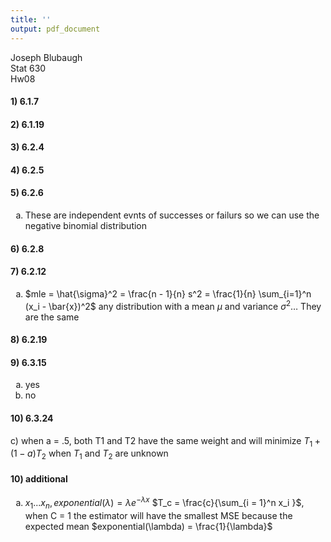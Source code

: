 ```yaml
---
title: ''
output: pdf_document
---
```


Joseph Blubaugh  
Stat 630  
Hw08  

#### 1) 6.1.7  
\begin{align*}
  P(\theta) &= \frac{e^{-\theta} \theta^x}{x!} \\
  \\
  a) X = Poisson(\lambda) &= \frac{e^{-\lambda} \lambda^x}{x!} \\
  \\
  L(\theta | x_1, ..., x_n) &= \prod_{i = 1}^n \frac{e^{-\theta} \theta^{x_i}}{x_i!} \\
  &= \frac{e^{-\theta} \theta^x}{x!}, where,  x = \sum_{i = 1}^n x_i \\
  \\
  b) f_{\theta} &= h(s) g_{\theta}(T(s)) \\
  f_{\theta}(x_1, ..., x_n) &= \prod_{i = 1}^n \frac{e^{-\theta} \theta^{x_i}}{x!} \\
  &= \frac{e^{-\theta} \theta^{T(x_1, ..., x_n)}}{T(x_1, ..., x_n)} 1 \\
  where, T(x_1, ..., x_n) &= \sum_{i = 1}^n x_1, and \\
  g_{\theta}(T) &= \frac{e^{-\theta} \theta^T}{T!}, and \\
  h(x_1, ..., h_n) &= 1 \\
\end{align*}  

#### 2) 6.1.19  
\begin{align*}
  f_{\theta} &= \frac{\theta^{a_0}}{\gamma(a_0)} x^{a_0 - 1} e^{-\theta x} \\
  f_{\theta} &= h(x) g_{\theta}(T(x)) \\
  &= \prod_{i = 1}^n \frac{\theta^{a_0}}{\gamma(a_0)} x^{a_0 - 1} e^{-\theta x} 1 \\
  where, h &= 1 \\
  T(x_1, ..., x_n) &= \sum_{i = 1}^m x_i \\
  g_{\theta}(T) &= \frac{\theta^(a_0)}{\gamma(a_0)} \gamma^{a_0 - 1} e^{-\theta \gamma} \\
\end{align*}

#### 3) 6.2.4  
\begin{align*}
  Y = Poisson(\theta) &= \frac{e^{-\theta} \theta^x}{n!} \\
  l(\theta | x_1, ..., x_n) &= \sum_{i = 1}^n log(f_{\theta}(x_i)) \\
  log(f_{\theta}(x) &= -\theta + x log(\theta) + log(\frac{1}{n})) \\
  \frac{dl(\theta | x_1,...,x_n)}{d\theta} &= \frac{x}{\theta} - n = 0 \\
  \theta &= \frac{x}{n} \\
  \\
  b) Bias_{\theta}(T) &= E(T) - \psi(\theta) \\
  &= \theta - \frac{x}{n} \\
  variance &= \theta \\
  MSE &= \theta - \theta - \frac{x}{n} = \frac{x}{n}
\end{align*}

#### 4) 6.2.5  
\begin{align*}
  f &= a_0 log(\theta) + (a_0 - 1) log(x) - \theta x + log(\frac{1}{\gamma{a_0}}) \\
  f' &= \frac{a_0}{\theta} - x = 0 \\
  \theta &= \frac{a_0}{x} \\
  \\
  b) bias &= E_{\theta}(T) - \psi(\theta) \\
  &= \frac{a_0}{\theta} - \frac{a_0}{\theta} = 0 \\
  \\
  c) E(x) = a_0 \theta, \theta &= \frac{a_0}{E(x)} \\
  \hat{\theta} &= \frac{a_0}{\bar{x}} \\
\end{align*}

#### 5) 6.2.6  
a) These are independent evnts of successes or failurs so we can use the negative binomial distribution  

\begin{align*}
  P_x(x) &= {r-1-x \choose x} \theta^r (1 - \theta)^x where, r = 1 \\
  &= {x \choose x} \theta (\theta^x) = \theta^{x + 1} \\
  log(\theta^{x+1}) &= (x + 1) log(\theta) \\
  \frac{dl(\theta^{x + 1})}{d\theta} &= \frac{x + 1}{\theta} = 0 \\
  \\
  b) E(x) &= \frac{(1 - \theta)}{\theta}, \ne \frac{x + 1}{\theta} \\
\end{align*}

#### 6) 6.2.8  
\begin{align*}
  Weibull(\beta) &= \beta(1 + x)^{-\beta - 1} \\
  l(\beta|x) &= log(\beta) + (-\beta - 1) log(x + 1) \\
  \frac{dl(\beta|x)}{x\beta} &= \frac{1}{\beta} + \frac{(-\beta - 1)}{1 + x} \\
\end{align*}

#### 7) 6.2.12  
a) $mle = \hat{\sigma}^2 = \frac{n - 1}{n} s^2 = \frac{1}{n} \sum_{i=1}^n (x_i - \bar{x})^2$ any distribution with a mean $\mu$ and variance $\sigma^2$...
They are the same  
  \begin{align*}
    L(\mu, \sigma | x_1, ... x_n) &= \prod_{i=1}^n \frac{1}{\sqrt{2 \pi \sigma}} e^{.5 (\frac{x_i - \mu}{\sigma})^2} \\
    l(\mu, \sigma) &= log(L(\mu, \sigma | x_1,...,x_n)) \\
    &= \frac{-n}{2} log(2 \pi) - n log(\sigma) - \frac{1}{2 \sigma^2} \sum_{i = 1}^n (x_i - \mu)^2 \\
    \frac{dl(\mu,\sigma)}{d\sigma} &= \frac{-n}{\sigma} + \frac{1}{\sigma^3} \sum_{i = 1}^n (x_i - \mu)^2 = 0 \\
    \sigma^2 &= \frac{1}{n} \sum{i=1}^n (x_i - \hat{x})^2 \\
  \end{align*}

#### 8) 6.2.19  
\begin{align*}
  AA = \theta, Aa &= 2\theta (1 - \theta), aa = (1 - \theta)^2 \\
  \\
  a) Bernoulli Distribution \\
  \\
  b)L(\theta | x_1, x_2, x_3) &= \theta^{x_1} 2\theta (1 - \theta)^{x_2} (1 - \theta)^{2 x_3} \\ 
    l(\theta | x_1, x_2, x_3) &= x_1 log(\theta) + x_2 log(2 \theta - \theta^2) + 2x_3 log(1 - \theta) \\
    score &= \frac{x_1}{\theta} + \frac{x_2}{2\theta - \theta^2} + \frac{2x_3}{1-\theta} = 0 \\
\end{align*}

#### 9) 6.3.15  
a) yes
b) no

#### 10) 6.3.24  
\begin{align*}
  \psi(\theta) &= a T_1 + (1 - a) T_2 \\
  Bias_\theta(T) &= E_{\theta}(T) - \psi(\theta) \\
  0 &= E_\theta(T) - \psi(\theta) \\
  \psi(\theta) &= E_\theta(T) \\
  \\
  b) var_\theta(T_1) &= a T_1, var_\theta(T_2) = T_2(1 - a) \\
\end{align*}
c) when a = .5, both T1 and T2 have the same weight and will minimize $T_1 + (1 - a)T_2$ when $T_1$ and $T_2$ are unknown

#### 10) additional
a) $x_1 ... x_n, exponential(\lambda) = \lambda e^{-\lambda x}$ $T_c = \frac{c}{\sum_{i = 1}^n x_i }$, when C = 1 the estimator will have the smallest MSE because the expected mean $exponential(\lambda) = \frac{1}{\lambda}$



























